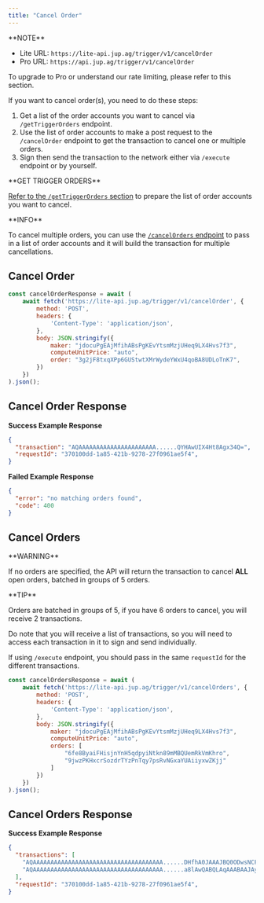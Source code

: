 ```yaml
---
title: "Cancel Order"
---
```


<Info>
  **NOTE**

  * Lite URL: `https://lite-api.jup.ag/trigger/v1/cancelOrder`
  * Pro URL: `https://api.jup.ag/trigger/v1/cancelOrder`

  To upgrade to Pro or understand our rate limiting, please refer to this section.

  <CardGroup>
    <Card title="API Key Setup" href="/portal/setup" icon="key" horizontal/>
    <Card title="API Rate Limit" href="/portal/rate-limit" icon="gauge" horizontal/>
  </CardGroup>
</Info>

If you want to cancel order(s), you need to do these steps:

1. Get a list of the order accounts you want to cancel via `/getTriggerOrders` endpoint.
2. Use the list of order accounts to make a post request to the `/cancelOrder` endpoint to get the transaction to cancel one or multiple orders.
3. Sign then send the transaction to the network either via `/execute` endpoint or by yourself.

<Note>
  **GET TRIGGER ORDERS**

  [Refer to the `/getTriggerOrders` section](/docs/trigger-api/get-trigger-orders) to prepare the list of order accounts you want to cancel.
</Note>

<Info>
  **INFO**

  To cancel multiple orders, you can use the [`/cancelOrders` endpoint](#cancel-orders) to pass in a list of order accounts and it will build the transaction for multiple cancellations.
</Info>

## Cancel Order

```js
const cancelOrderResponse = await (
    await fetch('https://lite-api.jup.ag/trigger/v1/cancelOrder', {
        method: 'POST',
        headers: {
            'Content-Type': 'application/json',
        },
        body: JSON.stringify({
            maker: "jdocuPgEAjMfihABsPgKEvYtsmMzjUHeq9LX4Hvs7f3",
            computeUnitPrice: "auto",
            order: "3g2jF8txqXPp6GUStwtXMrWydeYWxU4qoBA8UDLoTnK7",
        })
    })
).json();
```

## Cancel Order Response

**Success Example Response**

```json
{
  "transaction": "AQAAAAAAAAAAAAAAAAAAAAAA......QYHAwUIX4Ht8Agx34Q=",
  "requestId": "370100dd-1a85-421b-9278-27f0961ae5f4",
}
```

**Failed Example Response**

```json
{
  "error": "no matching orders found",
  "code": 400
}
```

## Cancel Orders

<Warning>
  **WARNING**

  If no orders are specified, the API will return the transaction to cancel **ALL** open orders, batched in groups of 5 orders.
</Warning>

<Tip>
  **TIP**

  Orders are batched in groups of 5, if you have 6 orders to cancel, you will receive 2 transactions.

  Do note that you will receive a list of transactions, so you will need to access each transaction in it to sign and send individually.

  If using `/execute` endpoint, you should pass in the same `requestId` for the different transactions.
</Tip>

```js
const cancelOrdersResponse = await (
    await fetch('https://lite-api.jup.ag/trigger/v1/cancelOrders', {
        method: 'POST',
        headers: {
            'Content-Type': 'application/json',
        },
        body: JSON.stringify({
            maker: "jdocuPgEAjMfihABsPgKEvYtsmMzjUHeq9LX4Hvs7f3",
            computeUnitPrice: "auto",
            orders: [
                "6fe8ByaiFHisjnYnH5qdpyiNtkn89mMBQUemRkVmKhro",
                "9jwzPKHxcrSozdrTYzPnTqy7psRvNGxaYUAiiyxwZKjj"
            ]
        })
    })
).json();
```

## Cancel Orders Response

**Success Example Response**

```json
{
  "transactions": [
    "AQAAAAAAAAAAAAAAAAAAAAAAAAAAAAAAAAAAAAA......DHfhA0JAAAJBQ0ODwsNCF+B7fAIMd+EDQkAAAMCDQ4PCw0IX4Ht8Agx34Q=",
    "AQAAAAAAAAAAAAAAAAAAAAAAAAAAAAAAAAAAAAA......a8lAwQABQLAqAAABAAJAy48AAAAAAAABQkAAAIBBQYHAwUIX4Ht8Agx34Q="
  ],
  "requestId": "370100dd-1a85-421b-9278-27f0961ae5f4",
}
```
